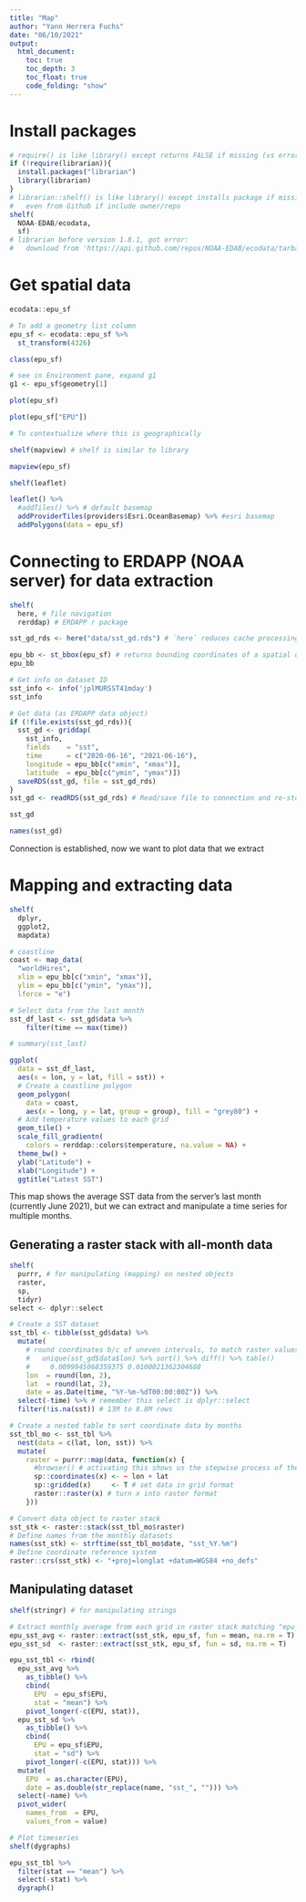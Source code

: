```yaml
---
title: "Map"
author: "Yann Herrera Fuchs"
date: "06/10/2021"
output: 
  html_document:
    toc: true
    toc_depth: 3
    toc_float: true
    code_folding: "show"
---
```

# Install packages

```r
# require() is like library() except returns FALSE if missing (vs error)
if (!require(librarian)){
  install.packages("librarian")
  library(librarian)
}
# librarian::shelf() is like library() except installs package if missing, 
#   even from Github if include owner/repo
shelf(
  NOAA-EDAB/ecodata,
  sf)
# librarian before version 1.8.1, got error:
#   download from 'https://api.github.com/repos/NOAA-EDAB/ecodata/tarball/HEAD' failed

```

# Get spatial data

```r
ecodata::epu_sf

# To add a geometry list column
epu_sf <- ecodata::epu_sf %>% 
  st_transform(4326)

class(epu_sf)

# see in Environment pane, expand g1
g1 <- epu_sf$geometry[1]

plot(epu_sf)

plot(epu_sf["EPU"])

# To contextualize where this is geographically

shelf(mapview) # shelf is similar to library

mapview(epu_sf)

shelf(leaflet)

leaflet() %>% 
  #addTiles() %>% # default basemap
  addProviderTiles(providers$Esri.OceanBasemap) %>% #esri basemap
  addPolygons(data = epu_sf)
```

# Connecting to ERDAPP (NOAA server) for data extraction

```r
shelf(
  here, # file navigation
  rerddap) # ERDAPP r package

sst_gd_rds <- here("data/sst_gd.rds") # `here` reduces cache processing power

epu_bb <- st_bbox(epu_sf) # returns bounding coordinates of a spatial object
epu_bb

# Get info on dataset ID
sst_info <- info('jplMURSST41mday') 
sst_info

# Get data (as ERDAPP data object)
if (!file.exists(sst_gd_rds)){
  sst_gd <- griddap(
    sst_info,
    fields    = "sst",
    time      = c("2020-06-16", "2021-06-16"),
    longitude = epu_bb[c("xmin", "xmax")],
    latitude  = epu_bb[c("ymin", "ymax")])
  saveRDS(sst_gd, file = sst_gd_rds)  
}
sst_gd <- readRDS(sst_gd_rds) # Read/save file to connection and re-store under different name

sst_gd

names(sst_gd)
```

Connection is established, now we want to plot data that we extract

# Mapping and extracting data

```r
shelf(
  dplyr,
  ggplot2,
  mapdata)

# coastline
coast <- map_data(
  "worldHires", 
  xlim = epu_bb[c("xmin", "xmax")],
  ylim = epu_bb[c("ymin", "ymax")],
  lforce = "e")

# Select data from the last month
sst_df_last <- sst_gd$data %>%
    filter(time == max(time))

# summary(sst_last)

ggplot(
  data = sst_df_last, 
  aes(x = lon, y = lat, fill = sst)) +
  # Create a coastline polygon
  geom_polygon(
    data = coast,
    aes(x = long, y = lat, group = group), fill = "grey80") +
  # Add temperature values to each grid
  geom_tile() +
  scale_fill_gradientn(
    colors = rerddap::colors$temperature, na.value = NA) +
  theme_bw() + 
  ylab("Latitude") + 
  xlab("Longitude") +
  ggtitle("Latest SST")
```

This map shows the average SST data from the server's last month (currently June 2021), but we can extract and manipulate a time series for multiple months.

## Generating a raster stack with all-month data

```r
shelf(
  purrr, # for manipulating (mapping) on nested objects
  raster,
  sp,
  tidyr)
select <- dplyr::select

# Create a SST dataset
sst_tbl <- tibble(sst_gd$data) %>%
  mutate(
    # round coordinates b/c of uneven intervals, to match raster values and coordinates
    #   unique(sst_gd$data$lon) %>% sort() %>% diff() %>% table()
    #     0.0099945068359375 0.0100021362304688
    lon  = round(lon, 2),
    lat  = round(lat, 2),
    date = as.Date(time, "%Y-%m-%dT00:00:00Z")) %>%
  select(-time) %>% # remember this select is dplyr::select
  filter(!is.na(sst)) # 13M to 8.8M rows

# Create a nested table to sort coordinate data by months
sst_tbl_mo <- sst_tbl %>% 
  nest(data = c(lat, lon, sst)) %>% 
  mutate(
    raster = purrr::map(data, function(x) {
      #browser() # activating this shows us the stepwise process of the function 
      sp::coordinates(x) <- ~ lon + lat
      sp::gridded(x)     <- T # set data in grid format
      raster::raster(x) # turn x into raster format
    }))

# Convert data object to raster stack
sst_stk <- raster::stack(sst_tbl_mo$raster) 
# Define names from the monthly datasets
names(sst_stk) <- strftime(sst_tbl_mo$date, "sst_%Y.%m")
# Define coordinate reference system
raster::crs(sst_stk) <- "+proj=longlat +datum=WGS84 +no_defs"
```

## Manipulating dataset
```r
shelf(stringr) # for manipulating strings

# Extract monthly average from each grid in raster stack matching "epu_sf" coordinates
epu_sst_avg <- raster::extract(sst_stk, epu_sf, fun = mean, na.rm = T)
epu_sst_sd  <- raster::extract(sst_stk, epu_sf, fun = sd, na.rm = T)

epu_sst_tbl <- rbind(
  epu_sst_avg %>% 
    as_tibble() %>% 
    cbind(
      EPU  = epu_sf$EPU,
      stat = "mean") %>% 
    pivot_longer(-c(EPU, stat)),
  epu_sst_sd %>% 
    as_tibble() %>% 
    cbind(
      EPU = epu_sf$EPU,
      stat = "sd") %>% 
    pivot_longer(-c(EPU, stat))) %>% 
  mutate(
    EPU  = as.character(EPU),
    date = as.double(str_replace(name, "sst_", ""))) %>% 
  select(-name) %>% 
  pivot_wider(
    names_from  = EPU, 
    values_from = value)

# Plot timeseries
shelf(dygraphs)

epu_sst_tbl %>% 
  filter(stat == "mean") %>% 
  select(-stat) %>% 
  dygraph()
```

